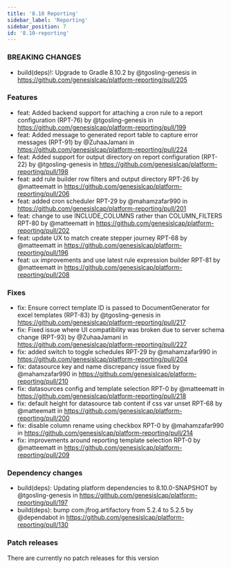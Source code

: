 ```yaml
---
title: '8.10 Reporting'
sidebar_label: 'Reporting'
sidebar_position: 7
id: '8.10-reporting'
---
```


### BREAKING CHANGES

- build(deps)!: Upgrade to Gradle 8.10.2 by @tgosling-genesis in https://github.com/genesislcap/platform-reporting/pull/205

### Features

- feat: Added backend support for attaching a cron rule to a report configuration (RPT-76) by @tgosling-genesis in https://github.com/genesislcap/platform-reporting/pull/199
- feat: Added message to generated report table to capture error messages (RPT-91) by @ZuhaaJamani in https://github.com/genesislcap/platform-reporting/pull/224
- feat: Added support for output directory on report configuration (RPT-22) by @tgosling-genesis in https://github.com/genesislcap/platform-reporting/pull/198
- feat: add rule builder row filters and output directory RPT-26 by @matteematt in https://github.com/genesislcap/platform-reporting/pull/206
- feat: added cron scheduler RPT-29 by @mahamzafar990 in https://github.com/genesislcap/platform-reporting/pull/201
- feat: change to use INCLUDE_COLUMNS rather than COLUMN_FILTERS RPT-80 by @matteematt in https://github.com/genesislcap/platform-reporting/pull/202
- feat: update UX to match create stepper journey RPT-68 by @matteematt in https://github.com/genesislcap/platform-reporting/pull/196
- feat: ux improvements and use latest rule expression builder RPT-81 by @matteematt in https://github.com/genesislcap/platform-reporting/pull/208

### Fixes

- fix: Ensure correct template ID is passed to DocumentGenerator  for excel templates (RPT-83) by @tgosling-genesis in https://github.com/genesislcap/platform-reporting/pull/217
- fix: Fixed issue where UI compatibility was broken due to server schema change (RPT-93) by @ZuhaaJamani in https://github.com/genesislcap/platform-reporting/pull/227
- fix: added switch to toggle schedules RPT-29 by @mahamzafar990 in https://github.com/genesislcap/platform-reporting/pull/204
- fix: datasource key and name discrepancy issue fixed by @mahamzafar990 in https://github.com/genesislcap/platform-reporting/pull/210
- fix: datasources config and template selection RPT-0 by @matteematt in https://github.com/genesislcap/platform-reporting/pull/218
- fix: default height for datasource tab content if css var unset RPT-68 by @matteematt in https://github.com/genesislcap/platform-reporting/pull/200
- fix: disable column rename using checkbox RPT-0 by @mahamzafar990 in https://github.com/genesislcap/platform-reporting/pull/214
- fix: improvements around reporting template selection RPT-0 by @matteematt in https://github.com/genesislcap/platform-reporting/pull/209

### Dependency changes

- build(deps): Updating platform dependencies to 8.10.0-SNAPSHOT by @tgosling-genesis in https://github.com/genesislcap/platform-reporting/pull/197
- build(deps): bump com.jfrog.artifactory from 5.2.4 to 5.2.5 by @dependabot in https://github.com/genesislcap/platform-reporting/pull/130

### Patch releases

There are currently no patch releases for this version

